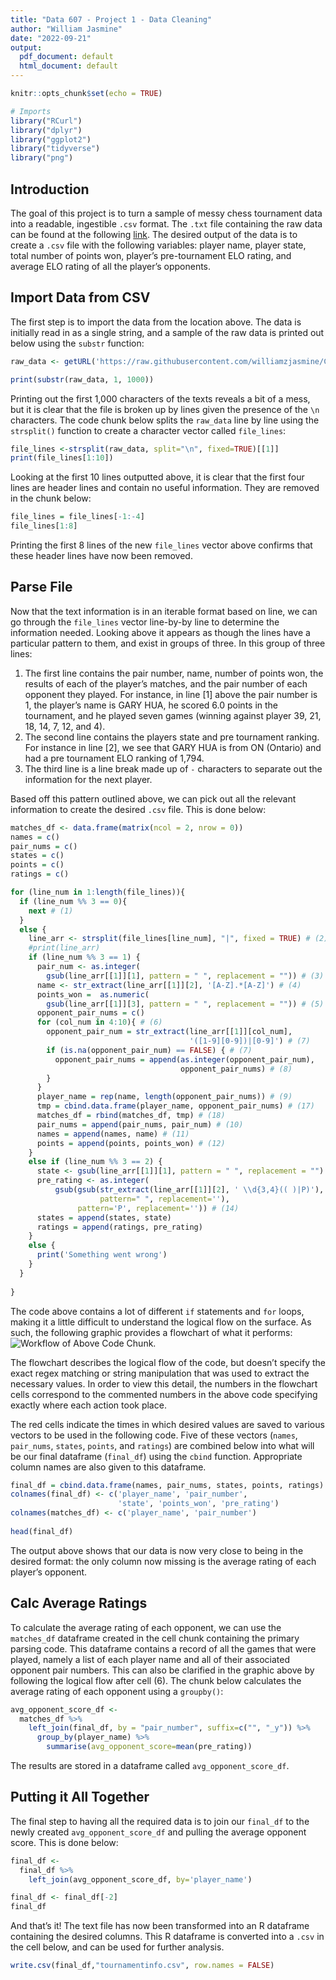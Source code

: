 ```yaml
---
title: "Data 607 - Project 1 - Data Cleaning"
author: "William Jasmine"
date: "2022-09-21"
output:
  pdf_document: default
  html_document: default
---
```


```r
knitr::opts_chunk$set(echo = TRUE)
```


```r

# Imports
library("RCurl")
library("dplyr")
library("ggplot2")
library("tidyverse") 
library("png")
```

## Introduction

The goal of this project is to turn a sample of messy chess tournament data into a readable, ingestible `.csv` format. The `.txt` file containing the raw data can be found at the following [link](https://raw.githubusercontent.com/williamzjasmine/CUNY_SPS_DS/master/DATA_607/Projects/Project1/tournamentinfo.txt). The desired output of the data is to create a `.csv` file with the following variables: player name, player state, total number of points won, player’s pre-tournament ELO rating, and average ELO rating of all the player's opponents. 

## Import Data from CSV

The first step is to import the data from the location above. The data is initially read in as a single string, and a sample of the raw data is printed out below using the `substr` function: 

```r
raw_data <- getURL('https://raw.githubusercontent.com/williamzjasmine/CUNY_SPS_DS/master/DATA_607/Projects/Project1/tournamentinfo.txt')

print(substr(raw_data, 1, 1000))
```

Printing out the first 1,000 characters of the texts reveals a bit of a mess, but it is clear that the file is broken up by lines given the presence of the `\n` characters. The code chunk below splits the `raw_data` line by line using the `strsplit()` function to create a character vector called `file_lines`:

```r
file_lines <-strsplit(raw_data, split="\n", fixed=TRUE)[[1]]
print(file_lines[1:10])
```

Looking at the first 10 lines outputted above, it is clear that the first four lines are header lines and contain no useful information. They are removed in the chunk below: 

```r
file_lines = file_lines[-1:-4]
file_lines[1:8]
```

Printing the first 8 lines of the new `file_lines` vector above confirms that these header lines have now been removed. 

## Parse File

Now that the text information is in an iterable format based on line, we can go through the `file_lines` vector line-by-by line to determine the information needed. Looking above it appears as though the lines have a particular pattern to them, and exist in groups of three. In this group of three lines: 

1. The first line contains the pair number, name, number of points won, the results of each of the player's matches, and the pair number of each opponent they played. For instance, in line [1] above the pair number is 1, the player's name is GARY HUA, he scored 6.0 points in the tournament, and he played seven games (winning against player 39, 21, 18, 14, 7, 12, and 4).
2. The second line contains the players state and pre tournament ranking. For instance in line [2], we see that GARY HUA is from ON (Ontario) and had a pre tournament ELO ranking of 1,794. 
3. The third line is a line break made up of `-` characters to separate out the information for the next player. 

Based off this pattern outlined above, we can pick out all the relevant information to create the desired `.csv` file. This is done below:

```r
matches_df <- data.frame(matrix(ncol = 2, nrow = 0))
names = c()
pair_nums = c()
states = c()
points = c()
ratings = c()

for (line_num in 1:length(file_lines)){
  if (line_num %% 3 == 0){
    next # (1)
  }
  else {
    line_arr <- strsplit(file_lines[line_num], "|", fixed = TRUE) # (2) 
    #print(line_arr)
    if (line_num %% 3 == 1) {
      pair_num <- as.integer(
        gsub(line_arr[[1]][1], pattern = " ", replacement = "")) # (3) 
      name <- str_extract(line_arr[[1]][2], '[A-Z].*[A-Z]') # (4) 
      points_won =  as.numeric(
        gsub(line_arr[[1]][3], pattern = " ", replacement = "")) # (5) 
      opponent_pair_nums = c()
      for (col_num in 4:10){ # (6)
        opponent_pair_num = str_extract(line_arr[[1]][col_num],
                                        '([1-9][0-9])|[0-9]') # (7)
        if (is.na(opponent_pair_num) == FALSE) { # (7)
          opponent_pair_nums = append(as.integer(opponent_pair_num),
                                      opponent_pair_nums) # (8)
        }
      }
      player_name = rep(name, length(opponent_pair_nums)) # (9) 
      tmp = cbind.data.frame(player_name, opponent_pair_nums) # (17)
      matches_df = rbind(matches_df, tmp) # (18)
      pair_nums = append(pair_nums, pair_num) # (10)
      names = append(names, name) # (11)
      points = append(points, points_won) # (12)
    }
    else if (line_num %% 3 == 2) {
      state <- gsub(line_arr[[1]][1], pattern = " ", replacement = "") # (13)
      pre_rating <- as.integer(
          gsub(gsub(str_extract(line_arr[[1]][2], ' \\d{3,4}(( )|P)'),
                    pattern=" ", replacement=''),
               pattern='P', replacement='')) # (14)
      states = append(states, state)
      ratings = append(ratings, pre_rating)
    }
    else {
      print('Something went wrong')
    }
  }
  
}

```

The code above contains a lot of different `if` statements and `for` loops, making it a little difficult to understand the logical flow on the surface. As such, the following graphic provides a flowchart of what it performs: ![Workflow of Above Code Chunk](Parsing_Process_Flow.png).

The flowchart describes the logical flow of the code, but doesn't specify the exact regex matching or string manipulation that was used to extract the necessary values. In order to view this detail, the numbers in the flowchart cells correspond to the commented numbers in the above code specifying exactly where each action took place.

The red cells indicate the times in which desired values are saved to various vectors to be used in the following code. Five of these vectors (`names`,  `pair_nums`, `states`, `points`, and `ratings`) are combined below into what will be our final dataframe (`final_df`) using the `cbind` function. Appropriate column names are also given to this dataframe.  

```r
final_df = cbind.data.frame(names, pair_nums, states, points, ratings)
colnames(final_df) <- c('player_name', 'pair_number', 
                        'state', 'points_won', 'pre_rating')
colnames(matches_df) <- c('player_name', 'pair_number')
 
head(final_df)

```

The output above shows that our data is now very close to being in the desired format: the only column now missing is the average rating of each player's opponent. 

## Calc Average Ratings 

To calculate the average rating of each opponent, we can use the `matches_df` dataframe created in the cell chunk containing the primary parsing code. This dataframe contains a record of all the games that were played, namely a list of each player name and all of their associated opponent pair numbers. This can also be clarified in the graphic above by following the logical flow after cell (6). The chunk below calculates the average rating of each opponent using a `groupby()`:

```r
avg_opponent_score_df <- 
  matches_df %>%
    left_join(final_df, by = "pair_number", suffix=c("", "_y")) %>%
      group_by(player_name) %>%
        summarise(avg_opponent_score=mean(pre_rating))
```

The results are stored in a dataframe called `avg_opponent_score_df`. 

## Putting it All Together

The final step to having all the required data is to join our `final_df` to the newly created `avg_opponent_score_df` and pulling the average opponent score. This is done below: 

```r
final_df <- 
  final_df %>%
    left_join(avg_opponent_score_df, by='player_name')

final_df <- final_df[-2]
final_df
```
And that's it! The text file has now been transformed into an R dataframe containing the desired columns. This R dataframe is converted into a `.csv` in the cell below, and can be used for further analysis. 

```r
write.csv(final_df,"tournamentinfo.csv", row.names = FALSE)
```
